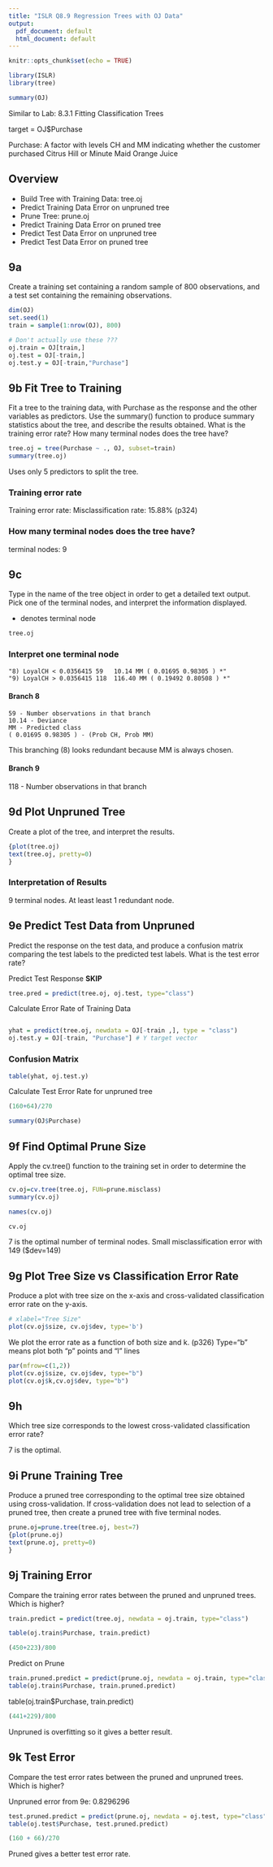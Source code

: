```yaml
---
title: "ISLR Q8.9 Regression Trees with OJ Data"
output:
  pdf_document: default
  html_document: default
---
```


```r
knitr::opts_chunk$set(echo = TRUE)
```
```r
library(ISLR)
library(tree)
```

```r
summary(OJ)
```
Similar to Lab: 8.3.1 Fitting Classification Trees

target = OJ$Purchase

Purchase: A factor with levels CH and MM indicating whether the customer purchased Citrus Hill or Minute Maid Orange Juice

## Overview
- Build Tree with Training Data: tree.oj
- Predict Training Data Error on unpruned tree
- Prune Tree: prune.oj
- Predict Training Data Error on pruned tree
- Predict Test Data Error on unpruned tree
- Predict Test Data Error on pruned tree

## 9a

Create a training set containing a random sample of 800 observations, and a test set containing the remaining observations.


```r
dim(OJ)
set.seed(1)
train = sample(1:nrow(OJ), 800)

# Don't actually use these ???
oj.train = OJ[train,]
oj.test = OJ[-train,]
oj.test.y = OJ[-train,"Purchase"]
```


## 9b Fit Tree to Training

Fit a tree to the training data, with Purchase as the response and the other variables as predictors. Use the summary() function to produce summary statistics about the tree, and describe the results obtained. What is the training error rate? How many terminal nodes does the tree have?

```r
tree.oj = tree(Purchase ~ ., OJ, subset=train)
summary(tree.oj)
```
Uses only 5 predictors to split the tree.

### Training error rate

Training error rate: Misclassification rate: 15.88%  (p324)

### How many terminal nodes does the tree have?

terminal nodes: 9


## 9c

Type in the name of the tree object in order to get a detailed text output. Pick one of the terminal nodes, and interpret the information displayed.

* denotes terminal node
```r
tree.oj
```

### Interpret one terminal node
```
"8) LoyalCH < 0.0356415 59   10.14 MM ( 0.01695 0.98305 ) *"
"9) LoyalCH > 0.0356415 118  116.40 MM ( 0.19492 0.80508 ) *"
```

#### Branch 8
```
59 - Number observations in that branch
10.14 - Deviance
MM - Predicted class
( 0.01695 0.98305 ) - (Prob CH, Prob MM)
```
This branching (8) looks redundant because MM is always chosen.

#### Branch 9

118 - Number observations in that branch



## 9d Plot Unpruned Tree

Create a plot of the tree, and interpret the results.

```r
{plot(tree.oj)
text(tree.oj, pretty=0)
}
```

### Interpretation of Results

9 terminal nodes.  At least least 1 redundant node.


## 9e Predict Test Data from Unpruned

Predict the response on the test data, and produce a confusion matrix comparing the test labels to the predicted test labels. What is the test error rate?

Predict Test Response **SKIP**
```r
tree.pred = predict(tree.oj, oj.test, type="class")
```

Calculate Error Rate of Training Data

```r

```


```r
yhat = predict(tree.oj, newdata = OJ[-train ,], type = "class")
oj.test.y = OJ[-train, "Purchase"] # Y target vector
```


### Confusion Matrix

```r
table(yhat, oj.test.y)
```
Calculate Test Error Rate for unpruned tree
```r
(160+64)/270
```

```r
summary(OJ$Purchase)
```

## 9f Find Optimal Prune Size

Apply the cv.tree() function to the training set in order to determine the optimal tree size.

```r
cv.oj=cv.tree(tree.oj, FUN=prune.misclass)
summary(cv.oj)
```
```r
names(cv.oj)
```
```r
cv.oj
```

7 is the optimal number of terminal nodes. Small misclassification error with 149 ($dev=149)


## 9g Plot Tree Size vs Classification Error Rate

Produce a plot with tree size on the x-axis and cross-validated classification error rate on the y-axis.

```r
# xlabel="Tree Size"
plot(cv.oj$size, cv.oj$dev, type='b')
```

We plot the error rate as a function of both size and k. (p326)
Type="b" means plot both "p" points and "l" lines
```r
par(mfrow=c(1,2))
plot(cv.oj$size, cv.oj$dev, type="b")
plot(cv.oj$k,cv.oj$dev, type="b")
```

## 9h

Which tree size corresponds to the lowest cross-validated classification error rate?

7 is the optimal.


## 9i Prune Training Tree

Produce a pruned tree corresponding to the optimal tree size obtained using cross-validation. If cross-validation does not lead to selection of a pruned tree, then create a pruned tree with five terminal nodes.

```r
prune.oj=prune.tree(tree.oj, best=7)
{plot(prune.oj)
text(prune.oj, pretty=0)
}
```

## 9j Training Error

Compare the training error rates between the pruned and unpruned trees. Which is higher?

```r
train.predict = predict(tree.oj, newdata = oj.train, type="class")

table(oj.train$Purchase, train.predict)
```
```r
(450+223)/800
```
Predict on Prune
```r
train.pruned.predict = predict(prune.oj, newdata = oj.train, type="class")
table(oj.train$Purchase, train.pruned.predict)

```
table(oj.train$Purchase, train.predict)

```r
(441+229)/800

```
Unpruned is overfitting so it gives a better result.

## 9k Test Error

Compare the test error rates between the pruned and unpruned trees. Which is higher?

Unpruned error from 9e: 0.8296296



```r
test.pruned.predict = predict(prune.oj, newdata = oj.test, type="class")
table(oj.test$Purchase, test.pruned.predict)

```
```r
(160 + 66)/270
```

Pruned gives a better test error rate.
